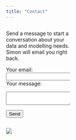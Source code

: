 ```yaml
---
title: "Contact"
---
```


::: {columns}
::: {.column width="35%"}
Send a message to start a conversation about your data and modelling needs. Simon will email you right back.

<form action="https://formspree.io/f/mrgwqwgd" method="POST">

<label> Your email: <input type="email" name="email"> </label> <label> Your message:

```{=html}
<textarea name="message"></textarea>
```
</label> <button type="submit">Send</button>

</form>
:::

::: {.column width="2.5%"}
:::

::: {.column width="60%"}
![](./Images/DSCxx38.JPG)
:::
:::
